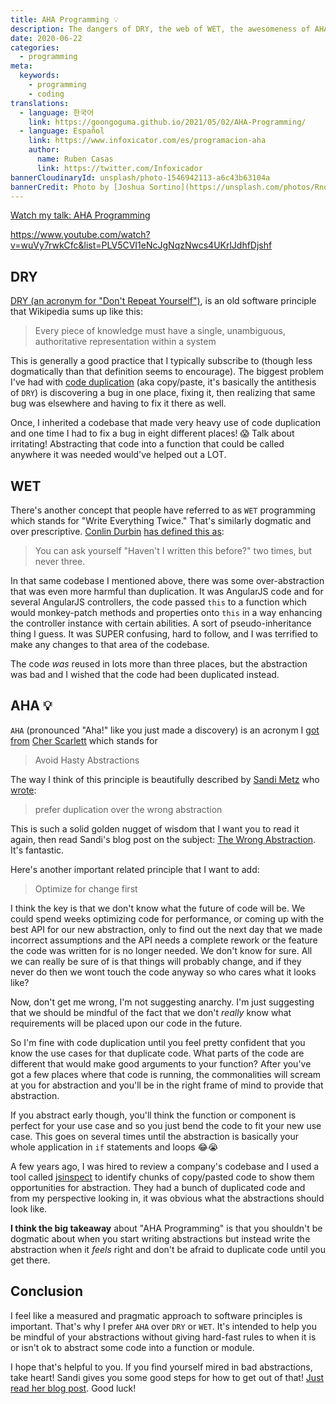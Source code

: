 ```yaml
---
title: AHA Programming 💡
description: The dangers of DRY, the web of WET, the awesomeness of AHA.
date: 2020-06-22
categories:
  - programming
meta:
  keywords:
    - programming
    - coding
translations:
  - language: 한국어
    link: https://goongoguma.github.io/2021/05/02/AHA-Programming/
  - language: Español
    link: https://www.infoxicator.com/es/programacion-aha
    author:
      name: Ruben Casas
      link: https://twitter.com/Infoxicador
bannerCloudinaryId: unsplash/photo-1546942113-a6c43b63104a
bannerCredit: Photo by [Joshua Sortino](https://unsplash.com/photos/Rnqa6jOpnHw)
---
```


[Watch my talk: AHA Programming](https://www.youtube.com/watch?v=wuVy7rwkCfc&list=PLV5CVI1eNcJgNqzNwcs4UKrlJdhfDjshf)

https://www.youtube.com/watch?v=wuVy7rwkCfc&list=PLV5CVI1eNcJgNqzNwcs4UKrlJdhfDjshf

## DRY

[DRY (an acronym for "Don't Repeat Yourself")](https://en.wikipedia.org/wiki/Don%27t_repeat_yourself),
is an old software principle that Wikipedia sums up like this:

> Every piece of knowledge must have a single, unambiguous, authoritative
> representation within a system

This is generally a good practice that I typically subscribe to (though less
dogmatically than that definition seems to encourage). The biggest problem I've
had with [code duplication](https://en.wikipedia.org/wiki/Duplicate_code) (aka
copy/paste, it's basically the antithesis of `DRY`) is discovering a bug in one
place, fixing it, then realizing that same bug was elsewhere and having to fix
it there as well.

Once, I inherited a codebase that made very heavy use of code duplication and
one time I had to fix a bug in eight different places! 😱 Talk about irritating!
Abstracting that code into a function that could be called anywhere it was
needed would've helped out a LOT.

## WET

There's another concept that people have referred to as `WET` programming which
stands for "Write Everything Twice." That's similarly dogmatic and over
prescriptive. [Conlin Durbin](https://twitter.com/CallMeWuz)
[has defined this as](https://dev.to/wuz/stop-trying-to-be-so-dry-instead-write-everything-twice-wet-5g33):

> You can ask yourself "Haven't I written this before?" two times, but never
> three.

In that same codebase I mentioned above, there was some over-abstraction that
was even more harmful than duplication. It was AngularJS code and for several
AngularJS controllers, the code passed `this` to a function which would
monkey-patch methods and properties onto `this` in a way enhancing the
controller instance with certain abilities. A sort of pseudo-inheritance thing I
guess. It was SUPER confusing, hard to follow, and I was terrified to make any
changes to that area of the codebase.

The code _was_ reused in lots more than three places, but the abstraction was
bad and I wished that the code had been duplicated instead.

## AHA 💡

`AHA` (pronounced "Aha!" like you just made a discovery) is an acronym I
[got from](https://twitter.com/cherthedev/status/1112819136147742720)
[Cher Scarlett](https://twitter.com/cherthedev) which stands for

> Avoid Hasty Abstractions

The way I think of this principle is beautifully described by
[Sandi Metz](https://twitter.com/sandimetz) who
[wrote](https://www.sandimetz.com/blog/2016/1/20/the-wrong-abstraction):

> prefer duplication over the wrong abstraction

This is such a solid golden nugget of wisdom that I want you to read it again,
then read Sandi's blog post on the subject:
[The Wrong Abstraction](https://www.sandimetz.com/blog/2016/1/20/the-wrong-abstraction).
It's fantastic.

Here's another important related principle that I want to add:

> Optimize for change first

I think the key is that we don't know what the future of code will be. We could
spend weeks optimizing code for performance, or coming up with the best API for
our new abstraction, only to find out the next day that we made incorrect
assumptions and the API needs a complete rework or the feature the code was
written for is no longer needed. We don't know for sure. All we can really be
sure of is that things will probably change, and if they never do then we wont
touch the code anyway so who cares what it looks like?

Now, don't get me wrong, I'm not suggesting anarchy. I'm just suggesting that we
should be mindful of the fact that we don't _really_ know what requirements will
be placed upon our code in the future.

So I'm fine with code duplication until you feel pretty confident that you know
the use cases for that duplicate code. What parts of the code are different that
would make good arguments to your function? After you've got a few places where
that code is running, the commonalities will scream at you for abstraction and
you'll be in the right frame of mind to provide that abstraction.

If you abstract early though, you'll think the function or component is perfect
for your use case and so you just bend the code to fit your new use case. This
goes on several times until the abstraction is basically your whole application
in `if` statements and loops 😂😭

A few years ago, I was hired to review a company's codebase and I used a tool
called [jsinspect](https://github.com/danielstjules/jsinspect) to identify
chunks of copy/pasted code to show them opportunities for abstraction. They had
a bunch of duplicated code and from my perspective looking in, it was obvious
what the abstractions should look like.

**I think the big takeaway** about "AHA Programming" is that you shouldn't be
dogmatic about when you start writing abstractions but instead write the
abstraction when it _feels_ right and don't be afraid to duplicate code until
you get there.

## Conclusion

I feel like a measured and pragmatic approach to software principles is
important. That's why I prefer `AHA` over `DRY` or `WET`. It's intended to help
you be mindful of your abstractions without giving hard-fast rules to when it is
or isn't ok to abstract some code into a function or module.

I hope that's helpful to you. If you find yourself mired in bad abstractions,
take heart! Sandi gives you some good steps for how to get out of that!
[Just read her blog post](https://www.sandimetz.com/blog/2016/1/20/the-wrong-abstraction).
Good luck!
